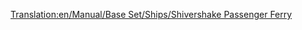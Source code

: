 [[Translation:en/Manual/Base Set/Ships/Shivershake Passenger Ferry]]
{{nl/Schepen|Naam=Shivershake veerboot
|Afbeelding=[[File:en/Toylandpassengership.png|Shivershake veerboot]]
|Kosten=£21,325 ($42,650)
|Snelheid=64 km/h (40 mph)
|Onderhoudskosten=£1,312 ($2,624)
|Ontworpen=1977
|Levensduur=30
|Capaciteit=130 Passagiers
|Omschrijving=De Shivershake veerboot is de tweede passagiersveerboot in speelgoedland en is twee keer sneller dan de [[nl/Manual/Base Set/Ships/Chugger-Chug veerboot|Chugger-Chug veerboot]]. Het is gemaakt voor trage passagierstransport over lange afstanden.
|Real-life=Fictief
}}